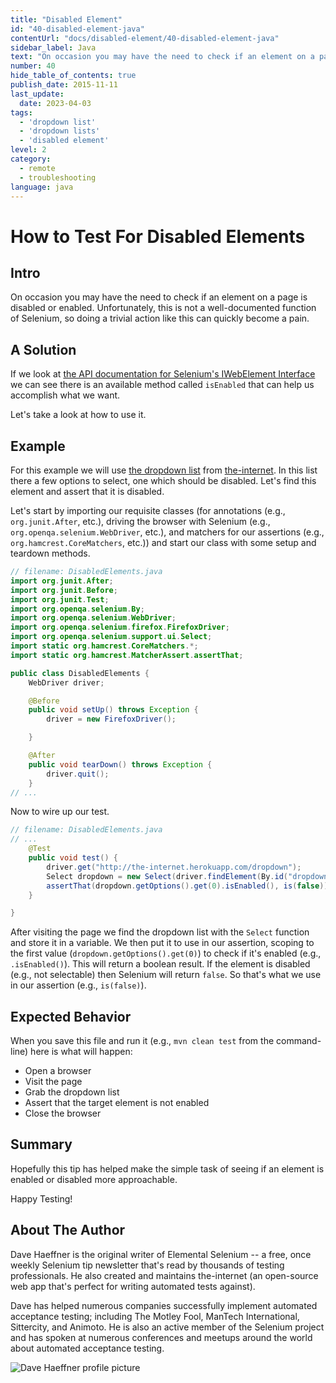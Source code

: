 ```yaml
---
title: "Disabled Element"
id: "40-disabled-element-java"
contentUrl: "docs/disabled-element/40-disabled-element-java"
sidebar_label: Java
text: "On occasion you may have the need to check if an element on a page is disabled or enabled. Unfortunately, this is not a well-documented function of Selenium, so doing a trivial action like this can quickly become a pain."
number: 40
hide_table_of_contents: true
publish_date: 2015-11-11
last_update:
  date: 2023-04-03
tags:
  - 'dropdown list'
  - 'dropdown lists'
  - 'disabled element'
level: 2
category:
  - remote
  - troubleshooting
language: java
---
```


# How to Test For Disabled Elements

## Intro

On occasion you may have the need to check if an element on a page is disabled or enabled. Unfortunately, this is not a well-documented function of Selenium, so doing a trivial action like this can quickly become a pain.

## A Solution

If we look at [the API documentation for Selenium's IWebElement Interface](https://seleniumhq.github.io/selenium/docs/api/java/org/openqa/selenium/WebElement.html) we can see there is an available method called `isEnabled` that can help us accomplish what we want.

Let's take a look at how to use it.

## Example

For this example we will use [the dropdown list](http://github.com/tourdedave/the-internet) from [the-internet](http://the-internet.herokuapp.com/dropdown). In this list there a few options to select, one which should be disabled. Let's find this element and assert that it is disabled.

Let's start by importing our requisite classes (for annotations (e.g., `org.junit.After`, etc.), driving the browser with Selenium (e.g., `org.openqa.selenium.WebDriver`, etc.), and matchers for our assertions (e.g., `org.hamcrest.CoreMatchers`, etc.)) and start our class with some setup and teardown methods.

```java
// filename: DisabledElements.java
import org.junit.After;
import org.junit.Before;
import org.junit.Test;
import org.openqa.selenium.By;
import org.openqa.selenium.WebDriver;
import org.openqa.selenium.firefox.FirefoxDriver;
import org.openqa.selenium.support.ui.Select;
import static org.hamcrest.CoreMatchers.*;
import static org.hamcrest.MatcherAssert.assertThat;

public class DisabledElements {
    WebDriver driver;

    @Before
    public void setUp() throws Exception {
        driver = new FirefoxDriver();

    }

    @After
    public void tearDown() throws Exception {
        driver.quit();
    }
// ...
```

Now to wire up our test.

```java
// filename: DisabledElements.java
// ...
    @Test
    public void test() {
        driver.get("http://the-internet.herokuapp.com/dropdown");
        Select dropdown = new Select(driver.findElement(By.id("dropdown")));
        assertThat(dropdown.getOptions().get(0).isEnabled(), is(false));
    }

}
```

After visiting the page we find the dropdown list with the `Select` function and store it in a variable. We then put it to use in our assertion, scoping to the first value (`dropdown.getOptions().get(0)`) to check if it's enabled (e.g., `.isEnabled()`). This will return a boolean result. If the element is disabled (e.g., not selectable) then Selenium will return `false`. So that's what we use in our assertion (e.g., `is(false)`).

## Expected Behavior

When you save this file and run it (e.g., `mvn clean test` from the command-line) here is what will happen:

+ Open a browser
+ Visit the page
+ Grab the dropdown list
+ Assert that the target element is not enabled
+ Close the browser

## Summary

Hopefully this tip has helped make the simple task of seeing if an element is enabled or disabled more approachable.

Happy Testing!

## About The Author

Dave Haeffner is the original writer of Elemental Selenium -- a free, once weekly Selenium tip newsletter that's read by thousands of testing professionals. He also created and maintains the-internet (an open-source web app that's perfect for writing automated tests against).

Dave has helped numerous companies successfully implement automated acceptance testing; including The Motley Fool, ManTech International, Sittercity, and Animoto. He is also an active member of the Selenium project and has spoken at numerous conferences and meetups around the world about automated acceptance testing.

![Dave Haeffner profile picture](/img/authors/dave-haeffner.jpeg#author-img 'a title')

